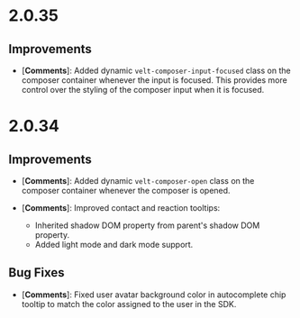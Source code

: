 # 2.0.35

## Improvements
- [**Comments**]: Added dynamic `velt-composer-input-focused` class on the composer container whenever the input is focused.
This provides more control over the styling of the composer input when it is focused.

# 2.0.34

## Improvements
- [**Comments**]: Added dynamic `velt-composer-open` class on the composer container whenever the composer is opened.

- [**Comments**]: Improved contact and reaction tooltips:
  - Inherited shadow DOM property from parent's shadow DOM property.
  - Added light mode and dark mode support.


## Bug Fixes
- [**Comments**]: Fixed user avatar background color in autocomplete chip tooltip to match the color assigned to the user in the SDK.